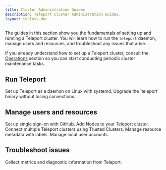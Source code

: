 ```yaml
---
title: Cluster Administration Guides
description: Teleport Cluster Administration Guides.
layout: tocless-doc
---
```


The guides in this section show you the fundamentals of setting up and running a
Teleport cluster. You will learn how to run the `teleport` daemon, manage users
and resources, and troubleshoot any issues that arise.

If you already understand how to set up a Teleport cluster, consult the
[Operations](./operations.mdx) section so you can start conducting periodic
cluster maintenance tasks.

## Run Teleport

<TileSet>
  <Tile href="./admin/daemon.mdx" title="Teleport Daemon" icon="wrench">
    Set up Teleport as a daemon on Linux with systemd.
  </Tile>
  <Tile href="./admin/graceful-restarts.mdx" title="Upgrade the Teleport Binary" icon="wrench">
    Upgrade the `teleport` binary without losing connections.
  </Tile>
</TileSet>

## Manage users and resources

<TileSet>
  <Tile href="./admin/github-sso.mdx" title="GitHub SSO" icon="wrench">
    Set up single sign-on with GitHub.
  </Tile>
  <Tile href="./admin/adding-nodes.mdx" title="Adding Nodes" icon="wrench">
    Add Nodes to your Teleport cluster.
  </Tile>
  <Tile href="./admin/trustedclusters.mdx" title="Trusted Clusters" icon="wrench">
    Connect multiple Teleport clusters using Trusted Clusters.
  </Tile>
  <Tile href="./admin/labels.mdx" title="Labels" icon="wrench">
    Manage resource metadata with labels.
  </Tile>
  <Tile href="./admin/users.mdx" title="Local Users" icon="wrench">
    Manage local user accounts.
  </Tile>
</TileSet>

## Troubleshoot issues

<TileSet>
  <Tile href="./admin/troubleshooting.mdx" title="Troubleshooting" icon="wrench">
    Collect metrics and diagnostic information from Teleport.
  </Tile>
</TileSet>


